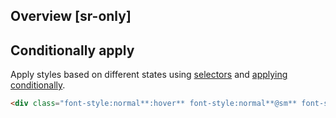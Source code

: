 ## Overview [sr-only]
<Overview/>

## Conditionally apply
Apply styles based on different states using [selectors](/guide/state-selectors) and [applying conditionally](/guide/applying-conditionally).
```html
<div class="font-style:normal**:hover** font-style:normal**@sm** font-style:normal**@dark** font-style:normal**@print**">…</div>
```

